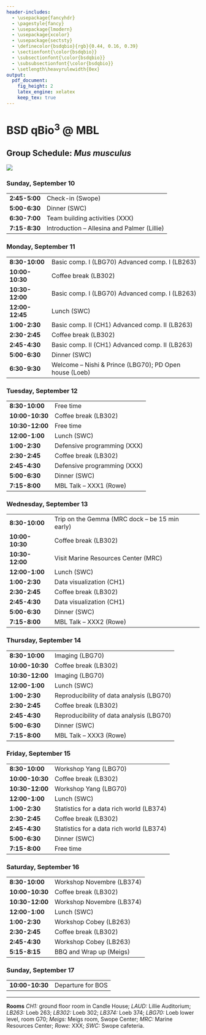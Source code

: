 ```yaml
---
header-includes:
  - \usepackage{fancyhdr}
  - \pagestyle{fancy}
  - \usepackage{lmodern}
  - \usepackage{xcolor}
  - \usepackage{sectsty}
  - \definecolor{bsdqbio}{rgb}{0.44, 0.16, 0.39}
  - \sectionfont{\color{bsdqbio}}
  - \subsectionfont{\color{bsdqbio}}
  - \subsubsectionfont{\color{bsdqbio}}
  - \setlength\heavyrulewidth{0ex}
output:
  pdf_document:
    fig_height: 2
    latex_engine: xelatex
    keep_tex: true
---
```

# BSD qBio$^3$ @ MBL

## Group Schedule: *Mus musculus*
 ![](https://github.com/StefanoAllesina/BSD-QBio3/raw/master/logo_group/Mus_musculus.png)

### Sunday, September 10 

------------------    --------------------------------------------------------
**2:45-5:00**         Check-in (Swope)                                        
**5:00-6:30**         Dinner (SWC)                                            
**6:30-7:00**         Team building activities (XXX)                          
**7:15-8:30**         Introduction – Allesina and Palmer (Lillie)             
------------------    --------------------------------------------------------

### Monday, September 11 

------------------    --------------------------------------------------------
**8:30-10:00**        Basic comp. I (LBG70) Advanced comp. I (LB263)          
**10:00-10:30**       Coffee break (LB302)                                    
**10:30-12:00**       Basic comp. I (LBG70) Advanced comp. I (LB263)          
**12:00-12:45**       Lunch (SWC)                                             
**1:00-2:30**         Basic comp. II (CH1) Advanced comp. II (LB263)          
**2:30-2:45**         Coffee break (LB302)                                    
**2:45-4:30**         Basic comp. II (CH1) Advanced comp. II (LB263)          
**5:00-6:30**         Dinner (SWC)                                            
**6:30-9:30**         Welcome – Nishi & Prince (LBG70); PD Open house (Loeb)  
------------------    --------------------------------------------------------

### Tuesday, September 12 

------------------    --------------------------------------------------------
**8:30-10:00**        Free time                                               
**10:00-10:30**       Coffee break (LB302)                                    
**10:30-12:00**       Free time                                               
**12:00-1:00**        Lunch (SWC)                                             
**1:00-2:30**         Defensive programming (XXX)                             
**2:30-2:45**         Coffee break (LB302)                                    
**2:45-4:30**         Defensive programming (XXX)                             
**5:00-6:30**         Dinner (SWC)                                            
**7:15-8:00**         MBL Talk – XXX1 (Rowe)                                  
------------------    --------------------------------------------------------

### Wednesday, September 13 

------------------    --------------------------------------------------------
**8:30-10:00**        Trip on the Gemma (MRC dock – be 15 min early)          
**10:00-10:30**       Coffee break (LB302)                                    
**10:30-12:00**       Visit Marine Resources Center (MRC)                     
**12:00-1:00**        Lunch (SWC)                                             
**1:00-2:30**         Data visualization (CH1)                                
**2:30-2:45**         Coffee break (LB302)                                    
**2:45-4:30**         Data visualization (CH1)                                
**5:00-6:30**         Dinner (SWC)                                            
**7:15-8:00**         MBL Talk – XXX2 (Rowe)                                  
------------------    --------------------------------------------------------

### Thursday, September 14 

------------------    --------------------------------------------------------
**8:30-10:00**        Imaging (LBG70)                                         
**10:00-10:30**       Coffee break (LB302)                                    
**10:30-12:00**       Imaging (LBG70)                                         
**12:00-1:00**        Lunch (SWC)                                             
**1:00-2:30**         Reproducibility of data analysis (LBG70)                
**2:30-2:45**         Coffee break (LB302)                                    
**2:45-4:30**         Reproducibility of data analysis (LBG70)                
**5:00-6:30**         Dinner (SWC)                                            
**7:15-8:00**         MBL Talk – XXX3 (Rowe)                                  
------------------    --------------------------------------------------------

### Friday, September 15 

------------------    --------------------------------------------------------
**8:30-10:00**        Workshop Yang (LBG70)                                   
**10:00-10:30**       Coffee break (LB302)                                    
**10:30-12:00**       Workshop Yang (LBG70)                                   
**12:00-1:00**        Lunch (SWC)                                             
**1:00-2:30**         Statistics for a data rich world (LB374)                
**2:30-2:45**         Coffee break (LB302)                                    
**2:45-4:30**         Statistics for a data rich world (LB374)                
**5:00-6:30**         Dinner (SWC)                                            
**7:15-8:00**         Free time                                               
------------------    --------------------------------------------------------

### Saturday, September 16 

------------------    --------------------------------------------------------
**8:30-10:00**        Workshop Novembre (LB374)                               
**10:00-10:30**       Coffee break (LB302)                                    
**10:30-12:00**       Workshop Novembre (LB374)                               
**12:00-1:00**        Lunch (SWC)                                             
**1:00-2:30**         Workshop Cobey (LB263)                                  
**2:30-2:45**         Coffee break (LB302)                                    
**2:45-4:30**         Workshop Cobey (LB263)                                  
**5:15-8:15**         BBQ and Wrap up (Meigs)                                 
------------------    --------------------------------------------------------

### Sunday, September 17 

------------------    --------------------------------------------------------
**10:00-10:30**       Departure for BOS                                       
------------------    --------------------------------------------------------



-------


**Rooms** *CH1:* ground floor room in Candle House; *LAUD:* Lillie Auditorium; *LB263:* Loeb 263; *LB302:* Loeb 302; *LB374:* Loeb 374; 
*LBG70:* Loeb lower level, room G70; *Meigs:* Meigs room, Swope Center; *MRC:* Marine Resources Center; *Rowe:* XXX; *SWC:* Swope cafeteria.
  
